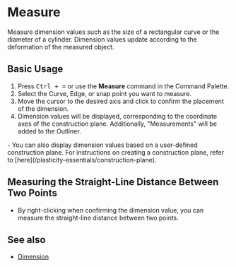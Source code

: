 
# Measure

<Reference shortcut="Ctrl + =" command="Measure" button="Toolbar" buttonIcon='button-measure' />

Measure dimension values such as the size of a rectangular curve or the diameter of a cylinder. 
Dimension values update according to the deformation of the measured object.

## Basic Usage

1. Press <kbd>Ctrl + =</kbd> or use the **Measure** command in the Command Palette.
2. Select the Curve, Edge, or snap point you want to measure.
3. Move the cursor to the desired axis and click to confirm the placement of the dimension.
4. Dimension values will be displayed, corresponding to the coordinate axes of the construction plane. Additionally, "Measurements" will be added to the Outliner.

<Callout type="info">
- You can also display dimension values based on a user-defined construction plane. For instructions on creating a construction plane, refer to [here](/plasticity-essentials/construction-plane).
</Callout>

## Measuring the Straight-Line Distance Between Two Points

- By right-clicking when confirming the dimension value, you can measure the straight-line distance between two points.
<VideoPlayer fileName="measure-2"/>

## See also
- [Dimension](dimension)
